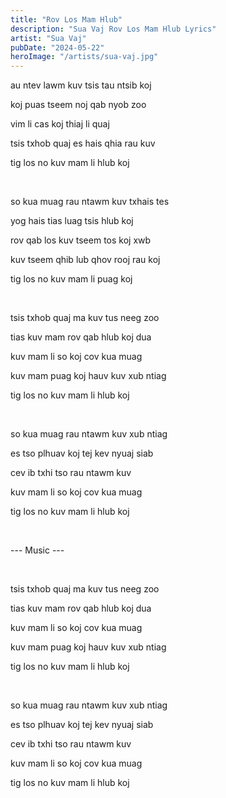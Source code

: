 ```yaml
---
title: "Rov Los Mam Hlub"
description: "Sua Vaj Rov Los Mam Hlub Lyrics"
artist: "Sua Vaj"
pubDate: "2024-05-22"
heroImage: "/artists/sua-vaj.jpg"
---
```


au ntev lawm kuv tsis tau ntsib koj

koj puas tseem noj qab nyob zoo

vim li cas koj thiaj li quaj

tsis txhob quaj es hais qhia rau kuv

tig los no kuv mam li hlub koj

<br />

so kua muag rau ntawm kuv txhais tes

yog hais tias luag tsis hlub koj

rov qab los kuv tseem tos koj xwb

kuv tseem qhib lub qhov rooj rau koj

tig los no kuv mam li puag koj

<br />

tsis txhob quaj ma kuv tus neeg zoo

tias kuv mam rov qab hlub koj dua

kuv mam li so koj cov kua muag

kuv mam puag koj hauv kuv xub ntiag

tig los no kuv mam li hlub koj

<br />

so kua muag rau ntawm kuv xub ntiag

es tso plhuav koj tej kev nyuaj siab

cev ib txhi tso rau ntawm kuv

kuv mam li so koj cov kua muag

tig los no kuv mam li hlub koj

<br />

--- Music ---

<br />

tsis txhob quaj ma kuv tus neeg zoo

tias kuv mam rov qab hlub koj dua

kuv mam li so koj cov kua muag

kuv mam puag koj hauv kuv xub ntiag

tig los no kuv mam li hlub koj

<br />

so kua muag rau ntawm kuv xub ntiag

es tso plhuav koj tej kev nyuaj siab

cev ib txhi tso rau ntawm kuv

kuv mam li so koj cov kua muag

tig los no kuv mam li hlub koj
